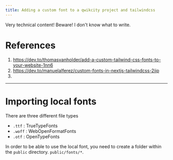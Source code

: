 ```yaml
---
title: Adding a custom font to a qwikcity project and tailwindcss
---
```


Very technical content! Beware!
I don't know what to write.

# References

1. https://dev.to/thomasvanholder/add-a-custom-tailwind-css-fonts-to-your-website-1nn6
2. https://dev.to/manuelalferez/custom-fonts-in-nextjs-tailwindcss-2iip
3.

---

# Importing local fonts

There are three different file types

- `.ttf` : TrueTypeFonts
- `.woff` : WebOpenFormatFonts
- `.otf` : OpenTypeFonts

In order to be able to use the local font, you need to create a folder within the `public` directory.
`public/fonts/*`.
